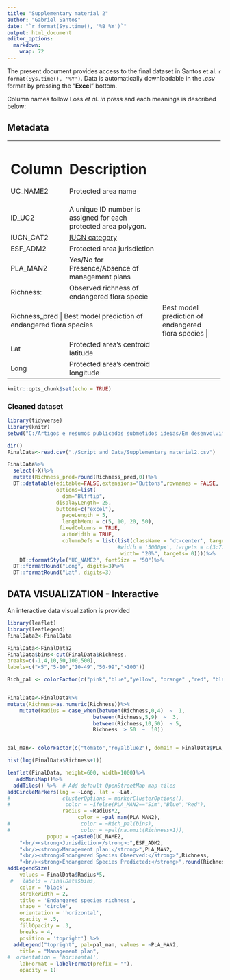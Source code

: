 ```yaml
---
title: "Supplementary material 2"
author: "Gabriel Santos"
date: "`r format(Sys.time(), '%B %Y')`"
output: html_document
editor_options: 
  markdown: 
    wrap: 72
---
```


The present document provides access to the final dataset in Santos et al.
`r format(Sys.time(), '%Y')`. Data is automatically downloadable in the *.csv* format
by pressing the "**Excel**" bottom.

Column names follow Loss *et al*. *in press* and each meanings is
described below:

## Metadata

+--------------+-------------------------------------------------------+
| Column       | Description                                           |
+==============+=======================================================+
| UC_NAME2     | Protected area name                                   |
+--------------+-------------------------------------------------------+
| ID_UC2       | A unique ID number is assigned for each protected     |
|              | area polygon.                                         |
+--------------+-------------------------------------------------------+
| IUCN_CAT2    |   [IUCN category](https://www.iucn.org/theme/protected-areas/about/protected-area-categories)     |
+--------------+-------------------------------------------------------+
| ESF_ADM2     | Protected area jurisdiction                           |
+--------------+-------------------------------------------------------+
| PLA_MAN2     | Yes/No for Presence/Absence of management plans       |
+--------------+-------------------------------------------------------+
| Richness:    | Observed richness of endangered flora specie          |
+--------------+-------------------------------------------------------+
| Richness_pred  | Best model prediction of endangered flora species   |
+--------------+-------------------------------------------------------+
| Lat          | Protected area's centroid latitude                    |
+--------------+-------------------------------------------------------+
| Long         | Protected area's centroid longitude                   |
+--------------+-------------------------------------------------------+

```r
knitr::opts_chunk$set(echo = TRUE)
```

### Cleaned dataset

```r
library(tidyverse)
library(knitr)
setwd("C:/Artigos e resumos publicados submetidos ideias/Em desenvolvimento/INMA/Paper 1 - Endangered flora and Management plans")

dir()
FinalData<-read.csv("./Script and Data/Supplementary material2.csv")
```

```r
FinalData%>%
  select(-X)%>%
  mutate(Richness_pred=round(Richness_pred,0))%>%
  DT::datatable(editable=FALSE,extensions="Buttons",rownames = FALSE,
                options=list(
                  dom="Blfrtip",
                displayLength= 25,
                buttons=c("excel"),
                  pageLength = 5,
                  lengthMenu = c(5, 10, 20, 50),
                 fixedColumns = TRUE,
                  autoWidth = TRUE,
                  columnDefs = list(list(className = 'dt-center', targets = c(2:8),
                                    #width = '5000px', targets = c(3:7),
                                     width= "20%", targets= 0))))%>%
    DT::formatStyle("UC_NAME2", fontSize = "50")%>%
  DT::formatRound("Long", digits=3)%>%
  DT::formatRound("Lat", digits=3)
```

## DATA VISUALIZATION - Interactive
An interactive data visualization is provided


```r
library(leaflet)
library(leaflegend)
FinalData2<-FinalData
```



```r
FinalData<-FinalData2
FinalData$bins<-cut(FinalData$Richness,
breaks=c(-1,4,10,50,100,500),
labels=c("<5","5-10","10-49","50-99",">100"))

Rich_pal <- colorFactor(c("pink","blue","yellow", "orange" ,"red", "black"), domain = FinalData$bins)


FinalData<-FinalData%>%
mutate(Richness=as.numeric(Richness))%>%
    mutate(Radius = case_when(between(Richness,0,4)  ~  1,
                            between(Richness,5,9)  ~  3,
                            between(Richness,10,50)  ~ 5,
                            Richness  > 50  ~  10))


pal_man<- colorFactor(c("tomato","royalblue2"), domain = FinalData$PLA_MAN2)
```



```r
hist(log(FinalData$Richness+1))
```
```r
leaflet(FinalData, height=600, width=1000)%>%
   addMiniMap()%>%
  addTiles() %>%  # Add default OpenStreetMap map tiles
addCircleMarkers(lng = ~Long, lat = ~Lat,
#                 clusterOptions = markerClusterOptions(),
#                  color = ~ifelse(PLA_MAN2=="Sim","Blue","Red"),
                  radius = ~Radius*2,
                       color = ~pal_man(PLA_MAN2),
#                       color = ~Rich_pal(bins),
#                       color = ~pal(na.omit(Richness+1)),
             popup = ~paste0(UC_NAME2,
	"<br/><strong>Jurisdiction</strong>:",ESF_ADM2,
	"<br/><strong>Management plan:</strong>",PLA_MAN2,
	"<br/><strong>Endangered Species Observed:</strong>",Richness,
	"<br/><strong>Endangered Species Predicted:</strong>",round(Richness_pred),0))%>%
addLegendSize(
    values = FinalData$Radius*5,
 #   labels = FinalData$bins,
    color = 'black',
    strokeWidth = 2,
    title = 'Endangered species richness',
    shape = 'circle',
    orientation = 'horizontal',
    opacity = .5,
    fillOpacity = .3,
    breaks = 4,
    position = 'topright') %>%
  addLegend("topright", pal=pal_man, values = ~PLA_MAN2,
    title = "Management plan",
#  orientation = 'horizontal',
    labFormat = labelFormat(prefix = ""),
    opacity = 1)
```

